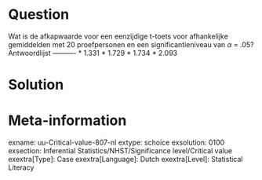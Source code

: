 Question
========
  
Wat is de afkapwaarde voor een eenzijdige t-toets voor afhankelijke gemiddelden met 20 proefpersonen en een significantieniveau van $\alpha$ = .05? 
Antwoordlijst
----------
* 1.331
* 1.729
* 1.734
* 2.093


Solution
========

Meta-information
================
exname: uu-Critical-value-807-nl
extype: schoice
exsolution: 0100
exsection: Inferential Statistics/NHST/Significance level/Critical value
exextra[Type]: Case
exextra[Language]: Dutch
exextra[Level]: Statistical Literacy

